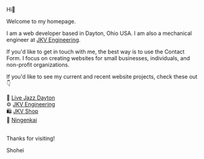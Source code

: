 
<PageTitle title="Welcome!"/>

Hi👋

Welcome to my homepage.

I am a web developer based in Dayton, Ohio USA. I am also a mechanical engineer at 
<a href="https://jkvengineering.com" target="_blank">JKV Engineering</a>.

If you'd like to get in touch with me, the best way is to <Link to="/contact">use the Contact Form</Link>. I focus on creating websites for small businesses, individuals, and non-profit organizations. 

If you'd like to see my current and recent website projects, check these out 👇

🎷 <a href="https://livejazzdayton.com" target="_blank">Live Jazz Dayton</a>    
⚙️ <a href="https://jkvengineering.com" target="_blank">JKV Engineering</a>    
🛍️ <a href="https://shop.jkvengineering.com" target="_blank">JKV Shop</a>    
🍎 <a href="https://ningenkai.org" target="_blank">Ningenkai</a>

<br/>
Thanks for visiting!

Shohei